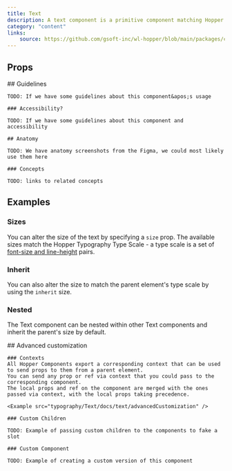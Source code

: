 ```yaml
---
title: Text
description: A text component is a primitive component matching Hopper's typography type scale.
category: "content"
links:
    source: https://github.com/gsoft-inc/wl-hopper/blob/main/packages/components/src/typoegraphy/Text/src/Text.tsx
---
```


<Example src="typography/Text/docs/text/preview" isOpen />

## Props

<PropTable component="Text" />

<FeatureFlag flag="next">
    ## Guidelines

    TODO: If we have some guidelines about this component&apos;s usage

    ### Accessibility?

    TODO: If we have some guidelines about this component and accessibility
</FeatureFlag>

<FeatureFlag flag="rc">

    ## Anatomy

    TODO: We have anatomy screenshots from the Figma, we could most likely use them here

    ### Concepts

    TODO: links to related concepts
</FeatureFlag>

## Examples

### Sizes
You can alter the size of the text by specifying a `size` prop.
The available sizes match the Hopper Typography Type Scale - a type scale is a set of [font-size and line-height](https://hopper.workleap.design/tokens/semantic/typography#tokens-body) pairs.

<Example src="typography/Text/docs/text/size" />

### Inherit
You can also alter the size to match the parent element's type scale by using the `inherit` size.

<Example src="typography/Text/docs/text/inherit" />

### Nested
The Text component can be nested within other Text components and inherit the parent's size by default.

<Example src="typography/Text/docs/text/nested" />

<FeatureFlag flag="next">
    ## Advanced customization

    ### Contexts
    All Hopper Components export a corresponding context that can be used to send props to them from a parent element.
    You can send any prop or ref via context that you could pass to the corresponding component.
    The local props and ref on the component are merged with the ones passed via context, with the local props taking precedence.

    <Example src="typography/Text/docs/text/advancedCustomization" />

    ### Custom Children

    TODO: Example of passing custom children to the components to fake a slot

    ### Custom Component

    TODO: Example of creating a custom version of this component
</FeatureFlag>
